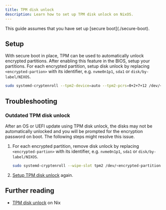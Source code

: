 ```yaml
---
title: TPM disk unlock
description: Learn how to set up TPM disk unlock on NixOS.
---
```



<Aside>
  This guide assumes that you have set up [secure boot](./secure-boot).
</Aside>

## Setup

With secure boot in place, TPM can be used to automatically unlock encrypted
partitions. After enabling this feature in the BIOS, setup your partitions. For
each encrypted partition, setup disk unlock by replacing `<encrypted-partion>`
with its identifier, e.g. `nvme0n1p1`, `sda1` or `disk/by-label/NIXOS`.

<Tabs syncKey="nix-environment">
<TabItem label="NixOS">

```sh "<encrypted-partition>"
sudo systemd-cryptenroll --tpm2-device=auto --tpm2-pcrs=0+2+7+12 /dev/<encrypted-partition>
```

</TabItem>
</Tabs>

## Troubleshooting

### Outdated TPM disk unlock

After an OS or UEFI update using TPM disk unlock, the disks may not be
automatically unlocked and you will be prompted for the encryption password on
boot. The following steps might resolve this issue.

<Steps>
<ol>
<li>

For each encrypted partition, remove disk unlock by replacing
`<encrypted-partion>` with its identifier, e.g. `nvme0n1p1`, `sda1` or
`disk/by-label/NIXOS`.

<Tabs syncKey="nix-environment">
<TabItem label="NixOS">

```sh
sudo systemd-cryptenroll --wipe-slot tpm2 /dev/<encrypted-partition>
```

</TabItem>
</Tabs>

</li>
<li>

[Setup TPM disk unlock](#tpm-disk-unlock) again.

</li>
</ol>
</Steps>

## Further reading

- [TPM disk unlock](https://jnsgr.uk/2024/04/nixos-secure-boot-tpm-fde/#tpm-unlock-of-root-partition)
  on Nix
